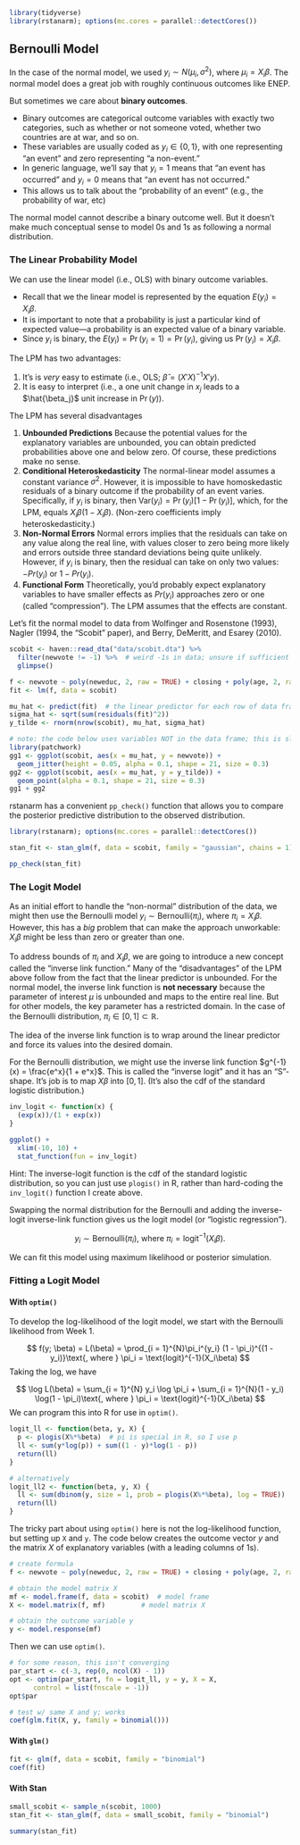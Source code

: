 

```r
library(tidyverse)
library(rstanarm); options(mc.cores = parallel::detectCores())
```

## Bernoulli Model

In the case of the normal model, we used $y_i \sim N(\mu_i, \sigma^2)$, where $\mu_i = X_i\beta$. The normal model does a great job with roughly continuous outcomes like ENEP.

But sometimes we care about **binary outcomes**.

- Binary outcomes are categorical outcome variables with exactly two categories, such as whether or not someone voted, whether two countries are at war, and so on.
- These variables are usually coded as $y_i \in \{0, 1\}$, with one representing "an event" and zero representing "a non-event."
- In generic language, we’ll say that $y_i = 1$ means that "an event has occurred" and $y_i = 0$ means that "an event has not occurred."
- This allows us to talk about the "probability of an event" (e.g., the probability of war, etc)

The normal model cannot describe a binary outcome well.  But it doesn't make much conceptual sense to model 0s and 1s as following a normal distribution. 

### The Linear Probability Model 

We can use the linear model (i.e., OLS) with binary outcome variables.

- Recall that we the linear model is represented by the equation $E(y_i) = X_i\beta$.
- It is important to note that a probability is just a particular kind of expected value---a probability is an expected value of a binary variable.
- Since $y_i$ is binary, the $E(y_i) = \Pr(y_i = 1) = \Pr(y_i)$, giving us $\Pr(y_i) = X_i\beta$.

The LPM has two advantages:

1. It's is *very* easy to estimate (i.e., OLS; $\hat{\beta} = (X'X)^{-1}X'y$).
1. It is easy to interpret (i.e., a one unit change in $x_j$ leads to a $\hat{\beta_j}$ unit increase in $\Pr(y)$).

The LPM has several disadvantages

1. **Unbounded Predictions** Because the potential values for the explanatory variables are unbounded, you can obtain predicted probabilities above one and below zero. Of course, these predictions make no sense.
1. **Conditional Heteroskedasticity** The normal-linear model assumes a constant variance $\sigma^2$. However, it is impossible to have homoskedastic residuals of a binary outcome if the probability of an event varies. Specifically, if $y_i$ is binary, then $\text{Var}(y_i) = \Pr(y_i)[1 - \Pr(y_i)]$, which, for the LPM, equals $X_i\beta(1 - X_i\beta)$. (Non-zero coefficients imply heteroskedasticity.)
1. **Non-Normal Errors** Normal errors implies that the residuals can take on any value along the real line, with values closer to zero being more likely and errors outside three standard deviations being quite unlikely. However, if $y_i$ is binary, then the residual can take on only two values: $-Pr(y_i)$ or $1 - Pr(y_i)$.
1. **Functional Form** Theoretically, you'd probably expect explanatory variables to have smaller effects as $Pr(y_i)$ approaches zero or one (called "compression"). The LPM assumes that the effects are constant.

Let's fit the normal model to data from Wolfinger and Rosenstone (1993), Nagler (1994, the "Scobit" paper), and Berry, DeMeritt, and Esarey (2010).

```r
scobit <- haven::read_dta("data/scobit.dta") %>%
  filter(newvote != -1) %>%  # weird -1s in data; unsure if sufficient
  glimpse()

f <- newvote ~ poly(neweduc, 2, raw = TRUE) + closing + poly(age, 2, raw = TRUE) + south + gov
fit <- lm(f, data = scobit)

mu_hat <- predict(fit)  # the linear predictor for each row of data frame
sigma_hat <- sqrt(sum(residuals(fit)^2))
y_tilde <- rnorm(nrow(scobit), mu_hat, sigma_hat)

# note: the code below uses variables NOT in the data frame; this is sloppy
library(patchwork)
gg1 <- ggplot(scobit, aes(x = mu_hat, y = newvote)) + 
  geom_jitter(height = 0.05, alpha = 0.1, shape = 21, size = 0.3)
gg2 <- ggplot(scobit, aes(x = mu_hat, y = y_tilde)) + 
  geom_point(alpha = 0.1, shape = 21, size = 0.3)
gg1 + gg2
```

rstanarm has a convenient `pp_check()` function that allows you to compare the posterior predictive distribution to the observed distribution.

```r
library(rstanarm); options(mc.cores = parallel::detectCores())

stan_fit <- stan_glm(f, data = scobit, family = "gaussian", chains = 1)
```

```r
pp_check(stan_fit)
```

### The Logit Model

As an initial effort to handle the "non-normal" distribution of the data, we might then use the Bernoulli model $y_i \sim \text{Bernoulli}(\pi_i)$, where $\pi_i = X_i\beta$. However, this has a *big* problem that can make the approach unworkable: $X_i\beta$ might be less than zero or greater than one. 

To address bounds of $\pi_i$ and $X_i\beta$, we are going to introduce a new concept called the "inverse link function." Many of the "disadvantages" of the LPM above follow from the fact that the linear predictor is unbounded. For the normal model, the inverse link function is **not necessary** because the parameter of interest $\mu$ is unbounded and maps to the entire real line. But for other models, the key parameter has a restricted domain. In the case of the Bernoulli distribution, $\pi_i \in [0, 1] \subset \mathbb{R}$.

The idea of the inverse link function is to wrap around the linear predictor and force its values into the desired domain. 

For the Bernoulli distribution, we might use the inverse link function $g^{-1}(x) = \frac{e^x}{1 + e^x}$. This is called the "inverse logit" and it has an "S"-shape. It's job is to map $X\beta$ into $[0, 1]$. (It's also the cdf of the standard logistic distribution.)

```r
inv_logit <- function(x) {
  (exp(x))/(1 + exp(x))
}

ggplot() + 
  xlim(-10, 10) + 
  stat_function(fun = inv_logit)
```

Hint: The inverse-logit function is the cdf of the standard logistic distribution, so you can just use `plogis()` in R, rather than hard-coding the `inv_logit()` function I create above.

Swapping the normal distribution for the Bernoulli and adding the inverse-logit inverse-link function gives us the logit model (or "logistic regression").

$$
y_i \sim \text{Bernoulli}(\pi_i)\text{, where } \pi_i = \text{logit}^{-1}(X_i\beta).
$$

We can fit this model using maximum likelihood or posterior simulation. 

### Fitting a Logit Model

#### With `optim()`

To develop the log-likelihood of the logit model, we start with the Bernoulli likelihood from Week 1. 

$$
f(y; \beta) = L(\beta) = \prod_{i = 1}^{N}\pi_i^{y_i} (1 - \pi_i)^{(1 - y_i)}\text{, where } \pi_i = \text{logit}^{-1}(X_i\beta)
$$
Taking the log, we have 

$$
\log L(\beta) = \sum_{i = 1}^{N} y_i \log \pi_i +  \sum_{i = 1}^{N}(1 - y_i) \log(1 - \pi_i)\text{, where } \pi_i = \text{logit}^{-1}(X_i\beta)
$$
We can program this into R for use in `optim()`.

```r
logit_ll <- function(beta, y, X) {
  p <- plogis(X%*%beta)  # pi is special in R, so I use p
  ll <- sum(y*log(p)) + sum((1 - y)*log(1 - p))
  return(ll)
}

# alternatively
logit_ll2 <- function(beta, y, X) {
  ll <- sum(dbinom(y, size = 1, prob = plogis(X%*%beta), log = TRUE))  # easier to use R's d*() functions
  return(ll)
}
```

The tricky part about using `optim()` here is not the log-likelihood function, but setting up `X` and `y`. The code below creates the outcome vector $y$ and the matrix $X$ of explanatory variables (with a leading columns of 1s).

```r
# create formula
f <- newvote ~ poly(neweduc, 2, raw = TRUE) + closing + poly(age, 2, raw = TRUE) + south + gov

# obtain the model matrix X
mf <- model.frame(f, data = scobit)  # model frame
X <- model.matrix(f, mf)         # model matrix X

# obtain the outcome variable y
y <- model.response(mf)
```

Then we can use `optim()`.

```r
# for some reason, this isn't converging
par_start <- c(-3, rep(0, ncol(X) - 1))
opt <- optim(par_start, fn = logit_ll, y = y, X = X, 
      control = list(fnscale = -1))
opt$par

# test w/ same X and y; works
coef(glm.fit(X, y, family = binomial()))
```

#### With `glm()`

```r
fit <- glm(f, data = scobit, family = "binomial")
coef(fit)
```


#### With Stan

```r
small_scobit <- sample_n(scobit, 1000)
stan_fit <- stan_glm(f, data = small_scobit, family = "binomial")
```

```r
summary(stan_fit)
```
